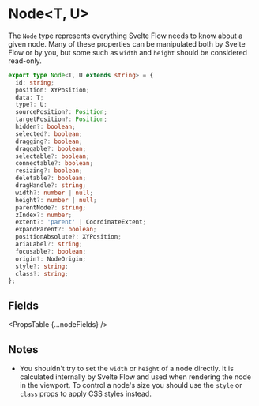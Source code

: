 
# Node&lt;T, U>

The `Node` type represents everything Svelte Flow needs to know about a given node.
Many of these properties can be manipulated both by Svelte Flow or by you, but
some such as `width` and `height` should be considered read-only.

```ts
export type Node<T, U extends string> = {
  id: string;
  position: XYPosition;
  data: T;
  type?: U;
  sourcePosition?: Position;
  targetPosition?: Position;
  hidden?: boolean;
  selected?: boolean;
  dragging?: boolean;
  draggable?: boolean;
  selectable?: boolean;
  connectable?: boolean;
  resizing?: boolean;
  deletable?: boolean;
  dragHandle?: string;
  width?: number | null;
  height?: number | null;
  parentNode?: string;
  zIndex?: number;
  extent?: 'parent' | CoordinateExtent;
  expandParent?: boolean;
  positionAbsolute?: XYPosition;
  ariaLabel?: string;
  focusable?: boolean;
  origin?: NodeOrigin;
  style?: string;
  class?: string;
};
```

## Fields

<PropsTable {...nodeFields} />

## Notes

- You shouldn't try to set the `width` or `height` of a node directly. It is
  calculated internally by Svelte Flow and used when rendering the node in the
  viewport. To control a node's size you should use the `style` or `class`
  props to apply CSS styles instead.
